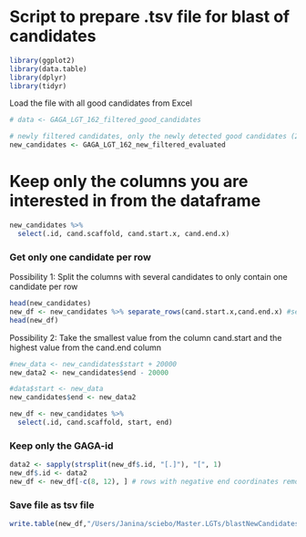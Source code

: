 # Script to prepare .tsv file for blast of candidates

```r
library(ggplot2)
library(data.table)
library(dplyr)
library(tidyr)
```

Load the file with all good candidates from Excel
```r
# data <- GAGA_LGT_162_filtered_good_candidates

# newly filtered candidates, only the newly detected good candidates (21 additional candidates compared to the old dataset)
new_candidates <- GAGA_LGT_162_new_filtered_evaluated
```

# Keep only the columns you are interested in from the dataframe
```r
new_candidates %>%
  select(.id, cand.scaffold, cand.start.x, cand.end.x)
```

### Get only one candidate per row

Possibility 1: Split the columns with several candidates to only contain one candidate per row
```r
head(new_candidates)
new_df <- new_candidates %>% separate_rows(cand.start.x,cand.end.x) #separate, if several values exist in one column
head(new_df)
```

Possibility 2: Take the smallest value from the column cand.start and the highest value from the cand.end column
```r
#new_data <- new_candidates$start + 20000
new_data2 <- new_candidates$end - 20000

#data$start <- new_data
new_candidates$end <- new_data2
```

```r
new_df <- new_candidates %>%
  select(.id, cand.scaffold, start, end)
```

### Keep only the GAGA-id
```r
data2 <- sapply(strsplit(new_df$.id, "[.]"), "[", 1)
new_df$.id <- data2
new_df <- new_df[-c(8, 12), ] # rows with negative end coordinates removed
```

### Save file as tsv file
```r
write.table(new_df,"/Users/Janina/sciebo/Master.LGTs/blastNewCandidates.tsv",sep="\t",quote = F,row.names = F, col.names = F)
```
